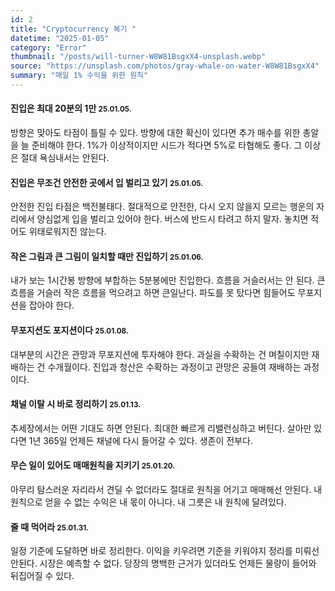 ```yaml
---
id: 2
title: "Cryptocurrency 복기 "
datetime: "2025-01-05"
category: "Error"
thumbnail: "/posts/will-turner-W8W81BsgxX4-unsplash.webp"
source: "https://unsplash.com/photos/gray-whale-on-water-W8W81BsgxX4"
summary: "매일 1% 수익을 위한 원칙"
---
```


#### 진입은 최대 20분의 1만 <small className="text-gray-500">25.01.05.</small>
방향은 맞아도 타점이 틀릴 수 있다. 방향에 대한 확신이 있다면 추가 매수를 위한 총알을 늘 준비해야 한다. 1%가 이상적이지만 시드가 적다면 5%로 타협해도 좋다. 그 이상은 절대 욕심내서는 안된다.
<br/>

#### 진입은 무조건 안전한 곳에서 입 벌리고 있기 <small className="text-gray-500">25.01.05.</small>
안전한 진입 타점은 백전불태다. 절대적으로 안전한, 다시 오지 않을지 모르는 행운의 자리에서 양심없게 입을 벌리고 있어야 한다. 버스에 반드시 타려고 하지 말자. 놓치면 적어도 위태로워지진 않는다.
<br/>

#### 작은 그림과 큰 그림이 일치할 때만 진입하기 <small className="text-gray-500">25.01.06.</small>
내가 보는 1시간봉 방향에 부합하는 5분봉에만 진입한다. 흐름을 거슬러서는 안 된다. 큰 흐름을 거슬러 작은 흐름을 먹으려고 하면 큰일난다. 파도를 못 탔다면 힘들어도 무포지션을 잡아야 한다.
<br/>

#### 무포지션도 포지션이다 <small className="text-gray-500">25.01.08.</small>
대부분의 시간은 관망과 무포지션에 투자해야 한다. 과실을 수확하는 건 며칠이지만 재배하는 건 수개월이다. 진입과 청산은 수확하는 과정이고 관망은 공들여 재배하는 과정이다.
<br/>

#### 채널 이탈 시 바로 정리하기 <small className="text-gray-500">25.01.13.</small>
추세장에서는 어떤 기대도 하면 안된다. 최대한 빠르게 리밸런싱하고 버틴다. 살아만 있다면 1년 365일 언제든 채널에 다시 들어갈 수 있다. 생존이 전부다.
<br/>


#### 무슨 일이 있어도 매매원칙을 지키기 <small className="text-gray-500">25.01.20.</small>
아무리 탐스러운 자리라서 견딜 수 없더라도 절대로 원칙을 어기고 매매해선 안된다. 내 원칙으로 얻을 수 없는 수익은 내 몫이 아니다. 내 그릇은 내 원칙에 달려있다.
<br/>

#### 줄 때 먹어라 <small className="text-gray-500">25.01.31.</small>
일정 기준에 도달하면 바로 정리한다. 이익을 키우려면 기준을 키워야지 정리를 미뤄선 안된다. 시장은 예측할 수 없다. 당장의 명백한 근거가 있더라도 언제든 물량이 들어와 뒤집어질 수 있다.
<br/>